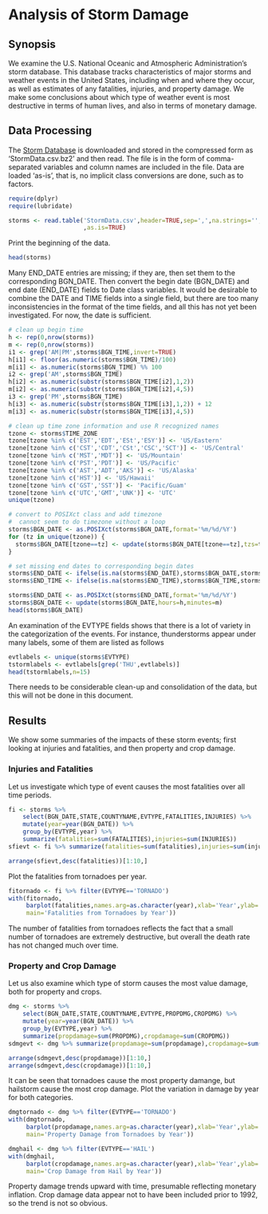 # Analysis of Storm Damage

## Synopsis

We examine the U.S. National Oceanic and Atmospheric Administration's storm database. This database tracks characteristics of major storms and weather events in the United States, including when and where they occur, as well as estimates of any fatalities, injuries, and property damage. We make some conclusions about which type of weather event is most destructive in terms of human lives, and also in terms of monetary damage.

## Data Processing

The [Storm Database](https://d396qusza40orc.cloudfront.net/repdata%2Fdata%2FStormData.csv.bz2) is downloaded and stored in the compressed form as 'StormData.csv.bz2' and then read. The file is in the form of comma-separated variables and column names are included in the file. Data are loaded 'as-is', that is, no implicit class conversions are done, such as to factors.

```r
require(dplyr)
require(lubridate)

storms <- read.table('StormData.csv',header=TRUE,sep=',',na.strings='',
                     ,as.is=TRUE)
```

Print the beginning of the data.

```r
head(storms)
```

Many END_DATE entries are missing; if they are, then set them to the corresponding BGN_DATE. Then convert the begin date (BGN_DATE) and end date (END_DATE) fields to Date class variables. It would be desirable to combine the DATE and TIME fields into a single field, but there are too many inconsistencies in the format of the time fields, and all this has not yet been investigated. For now, the date is sufficient.

```r
# clean up begin time
h <- rep(0,nrow(storms))
m <- rep(0,nrow(storms))
i1 <- grep('AM|PM',storms$BGN_TIME,invert=TRUE)
h[i1] <- floor(as.numeric(storms$BGN_TIME)/100)
m[i1] <- as.numeric(storms$BGN_TIME) %% 100
i2 <- grep('AM',storms$BGN_TIME)
h[i2] <- as.numeric(substr(storms$BGN_TIME[i2],1,2))
m[i2] <- as.numeric(substr(storms$BGN_TIME[i2],4,5))
i3 <- grep('PM',storms$BGN_TIME)
h[i3] <- as.numeric(substr(storms$BGN_TIME[i3],1,2)) + 12
m[i3] <- as.numeric(substr(storms$BGN_TIME[i3],4,5))

# clean up time zone information and use R recognized names
tzone <- storms$TIME_ZONE
tzone[tzone %in% c('EST','EDT','ESt','ESY')] <- 'US/Eastern'
tzone[tzone %in% c('CST','CDT','CSt','CSC','SCT')] <- 'US/Central'
tzone[tzone %in% c('MST','MDT')] <- 'US/Mountain'
tzone[tzone %in% c('PST','PDT')] <- 'US/Pacific'
tzone[tzone %in% c('AST','ADT','AKS')] <- 'US/Alaska'
tzone[tzone %in% c('HST')] <- 'US/Hawaii'
tzone[tzone %in% c('GST','SST')] <- 'Pacific/Guam'
tzone[tzone %in% c('UTC','GMT','UNK')] <- 'UTC'
unique(tzone)

# convert to POSIXct class and add timezone
#  cannot seem to do timezone without a loop
storms$BGN_DATE <- as.POSIXct(storms$BGN_DATE,format='%m/%d/%Y')
for (tz in unique(tzone)) {
  storms$BGN_DATE[tzone==tz] <- update(storms$BGN_DATE[tzone==tz],tzs=tz)
}

# set missing end dates to corresponding begin dates
storms$END_DATE <- ifelse(is.na(storms$END_DATE),storms$BGN_DATE,storms$END_DATE)
storms$END_TIME <- ifelse(is.na(storms$END_TIME),storms$BGN_TIME,storms$END_TIME)

storms$END_DATE <- as.POSIXct(storms$END_DATE,format='%m/%d/%Y')
storms$BGN_DATE <- update(storms$BGN_DATE,hours=h,minutes=m)
head(storms$BGN_DATE)
```

An examination of the EVTYPE fields shows that there is a lot of variety in the categorization of the events. For instance, thunderstorms appear under many labels, some of them are listed as follows

```r
evtlabels <- unique(storms$EVTYPE)
tstormlabels <- evtlabels[grep('THU',evtlabels)]
head(tstormlabels,n=15)
```

There needs to be considerable clean-up and consolidation of the data, but this will not be done in this document.

## Results

We show some summaries of the impacts of these storm events; first looking at injuries and fatalities, and then property and crop damage.

### Injuries and Fatalities

Let us investigate which type of event causes the most fatalities over all time periods.

```r
fi <- storms %>%
    select(BGN_DATE,STATE,COUNTYNAME,EVTYPE,FATALITIES,INJURIES) %>%
    mutate(year=year(BGN_DATE)) %>%
    group_by(EVTYPE,year) %>%
    summarize(fatalities=sum(FATALITIES),injuries=sum(INJURIES))
sfievt <- fi %>% summarize(fatalities=sum(fatalities),injuries=sum(injuries))

arrange(sfievt,desc(fatalities))[1:10,]
```

Plot the fatalities from tornadoes per year.

```r
fitornado <- fi %>% filter(EVTYPE=='TORNADO')
with(fitornado,
     barplot(fatalities,names.arg=as.character(year),xlab='Year',ylab='Fatalities',
     main='Fatalities from Tornadoes by Year'))
```

The number of fatalities from tornadoes reflects the fact that a small number of tornadoes are extremely destructive, but overall the death rate has not changed much over time.

### Property and Crop Damage

Let us also examine which type of storm causes the most value damage, both for property and crops.


```r
dmg <- storms %>%
    select(BGN_DATE,STATE,COUNTYNAME,EVTYPE,PROPDMG,CROPDMG) %>%
    mutate(year=year(BGN_DATE)) %>%
    group_by(EVTYPE,year) %>%
    summarize(propdamage=sum(PROPDMG),cropdamage=sum(CROPDMG))
sdmgevt <- dmg %>% summarize(propdamage=sum(propdamage),cropdamage=sum(cropdamage))

arrange(sdmgevt,desc(propdamage))[1:10,]
arrange(sdmgevt,desc(cropdamage))[1:10,]
```

It can be seen that tornadoes cause the most property damange, but hailstorm cause the most crop damage. Plot the variation in damage by year for both categories.

```r
dmgtornado <- dmg %>% filter(EVTYPE=='TORNADO')
with(dmgtornado,
     barplot(propdamage,names.arg=as.character(year),xlab='Year',ylab='Property Damage',
     main='Property Damage from Tornadoes by Year'))

dmghail <- dmg %>% filter(EVTYPE=='HAIL')
with(dmghail,
     barplot(cropdamage,names.arg=as.character(year),xlab='Year',ylab='Crop Damage',
     main='Crop Damage from Hail by Year'))
```

Property damage trends upward with time, presumable reflecting monetary inflation. Crop damage data appear not to have been included prior to 1992, so the trend is not so obvious.
